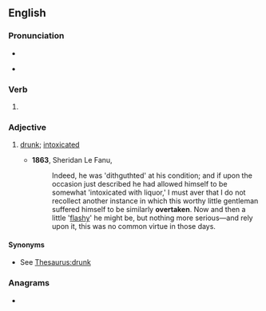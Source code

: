 ==English==

===Pronunciation===
* {{IPA|/ˈovəɹteɪkən/|lang=en}}
* {{audio|En-us-overtaken.ogg|Audio (US)|lang=en}}
*: {{rhymes|eɪkən|lang=en}}

===Verb===
{{head|en|verb form}}

# {{past participle of|overtake|lang=en|nocat=1}}

===Adjective===
{{en-adj}}

# {{lb|en|archaic}} [[drunk]]; [[intoxicated]]
#* '''1863''', Sheridan Le Fanu, ''{{w|The House by the Churchyard}}''
#*: Indeed, he was 'dithguthted' at his condition; and if upon the occasion just described he had allowed himself to be somewhat 'intoxicated with liquor,' I must aver that I do not recollect another instance in which this worthy little gentleman suffered himself to be similarly '''overtaken'''. Now and then a little '[[flashy]]' he might be, but nothing more serious—and rely upon it, this was no common virtue in those days.

====Synonyms====
* See [[Thesaurus:drunk]]

===Anagrams===
* {{anagrams|en|a=aeeknortv|taken over}}